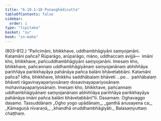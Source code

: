 ```yaml
---
title: "6.10.1–10 Punaoghādisutta"
tableOfContents: false
sidebar:
  order: 1
type: "tipitaka"
basket: "su"
book: "sn-maha"
---
```



<DynamicBreadcrumb />

<Paragraph type="center" book="sn-maha">
(803–812.)
</Paragraph>

<Paragraph number="1335" book="sn-maha">
“Pañcimāni, bhikkhave, uddhambhāgiyāni saṃyojanāni. Katamāni pañca? Rūparāgo, arūparāgo, māno, uddhaccaṃ avijjā—  imāni kho, bhikkhave, pañcuddhambhāgiyāni saṃyojanāni. Imesaṃ kho, bhikkhave, pañcannaṃ uddhambhāgiyānaṃ saṃyojanānaṃ abhiññāya pariññāya parikkhayāya pahānāya pañca balāni bhāvetabbāni. Katamāni pañca? Idha, bhikkhave, bhikkhu saddhābalaṃ bhāveti …pe…  paññābalaṃ bhāveti rāgavinayapariyosānaṃ dosavinayapariyosānaṃ mohavinayapariyosānaṃ. Imesaṃ kho, bhikkhave, pañcannaṃ uddhambhāgiyānaṃ saṃyojanānaṃ abhiññāya pariññāya parikkhayāya pahānāya imāni pañca balāni bhāvetabbānī”ti.

</Paragraph>

<Paragraph number="1336" type="center" book="sn-maha">
Dasamaṃ.



</Paragraph>

<Paragraph number="1337" type="center" book="sn-maha">
Oghavaggo dasamo.



</Paragraph>

<Paragraph number="1338" type="center" book="sn-maha">
Tassuddānaṃ


</Paragraph>

<Paragraph number="1339" type="verses" book="sn-maha">
_Ogho yogo upādānaṃ,_  
_ganthā anusayena ca;_  
_Kāmaguṇā nīvaraṇā,_  
_khandhā oruddhambhāgiyāti._  


</Paragraph>

<Paragraph number="1340" type="center" book="sn-maha">
Balasaṃyuttaṃ chaṭṭhaṃ.
</Paragraph>